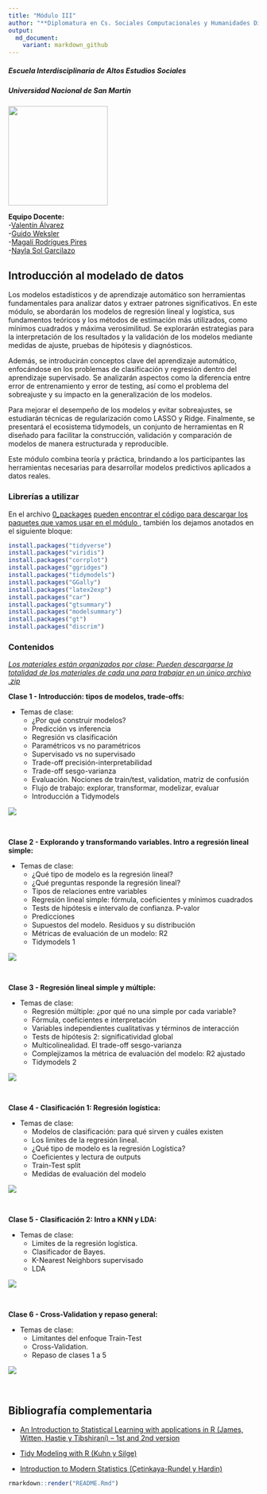 ```yaml
---
title: "Módulo III"
author: "**Diplomatura en Cs. Sociales Computacionales y Humanidades Digitales**"
output:
  md_document:
    variant: markdown_github
---
```

##### Escuela Interdisciplinaria de Altos Estudios Sociales
##### Universidad Nacional de San Martín
![](img/logo-factor-data-solo.jpg){width='200px'}

**Equipo Docente:**   
-[Valentín Álvarez](https://www.linkedin.com/in/valentin-alvarez-850583119)  
-[Guido Weksler](https://ar.linkedin.com/in/guido-weksler-962677bb)  
-[Magalí Rodrígues Pires](https://ar.linkedin.com/in/magali-rodrigues-pires)  
-[Nayla Sol Garcilazo](www.linkedin.com/in/nayla-sol-garcilazo)


## **Introducción al modelado de datos**
Los modelos estadísticos y de aprendizaje automático son herramientas fundamentales para analizar datos y extraer patrones significativos. En este módulo, se abordarán los modelos de regresión lineal y logística, sus fundamentos teóricos y los métodos de estimación más utilizados, como mínimos cuadrados y máxima verosimilitud. Se explorarán estrategias para la interpretación de los resultados y la validación de los modelos mediante medidas de ajuste, pruebas de hipótesis y diagnósticos.

Además, se introducirán conceptos clave del aprendizaje automático, enfocándose en los problemas de clasificación y regresión dentro del aprendizaje supervisado. Se analizarán aspectos como la diferencia entre error de entrenamiento y error de testing, así como el problema del sobreajuste y su impacto en la generalización de los modelos.

Para mejorar el desempeño de los modelos y evitar sobreajustes, se estudiarán técnicas de regularización como LASSO y Ridge. Finalmente, se presentará el ecosistema tidymodels, un conjunto de herramientas en R diseñado para facilitar la construcción, validación y comparación de modelos de manera estructurada y reproducible.

Este módulo combina teoría y práctica, brindando a los participantes las herramientas necesarias para desarrollar modelos predictivos aplicados a datos reales.

### Librerías a utilizar
En el archivo [0_packages](clase1/0_packages.R) <u> pueden encontrar el código para descargar los paquetes que vamos usar en el módulo </u>, también los dejamos anotados en el siguiente bloque:   

```r
install.packages("tidyverse")
install.packages("viridis")
install.packages("corrplot")
install.packages("ggridges")
install.packages("tidymodels")
install.packages("GGally")
install.packages("latex2exp")
install.packages("car")
install.packages("gtsummary")
install.packages("modelsummary")
install.packages("gt")
install.packages("discrim")
```

  

### Contenidos  

<u> *Los materiales están organizados por clase: Pueden descargarse la totalidad de los materiales de cada una para trabajar en un único archivo .zip* </u>

__Clase 1 - Introducción: tipos de modelos, trade-offs:__

+ Temas de clase: 
  +	¿Por qué construir modelos?
  +	Predicción vs inferencia
  +	Regresión vs clasificación
  +	Paramétricos vs no paramétricos
  +	Supervisado vs no supervisado
  +	Trade-off precisión-interpretabilidad
  +	Trade-off sesgo-varianza
  +	Evaluación. Nociones de train/test, validation, matriz de confusión
  + Flujo de trabajo: explorar, transformar, modelizar, evaluar
  + Introducción a Tidymodels  
  
  
[![](img/Download.png)](clase1.rar)


<br>

__Clase 2 - Explorando y transformando variables. Intro a regresión lineal simple:__  
 
 
+ Temas de clase:
  +	¿Qué tipo de modelo es la regresión lineal? 
  +	¿Qué preguntas responde la regresión lineal? 
  +	Tipos de relaciones entre variables
  +	Regresión lineal simple: fórmula, coeficientes y mínimos cuadrados
  +	Tests de hipótesis e intervalo de confianza. P-valor
  +	Predicciones 
  +	Supuestos del modelo. Residuos y su distribución
  +	Métricas de evaluación de un modelo: R2 
  + Tidymodels 1  

  
 [![](img/Download.png)](clase2.rar)
  
<br>

__Clase 3 - Regresión lineal simple y múltiple:__  

+ Temas de clase:
  +	Regresión múltiple: ¿por qué no una simple por cada variable?
  + Fórmula, coeficientes e interpretación
  + Variables independientes cualitativas y términos de interacción
  +	Tests de hipótesis 2: significatividad global
  +	Multicolinealidad. El trade-off sesgo-varianza
  +	Complejizamos la métrica de evaluación del modelo: R2 ajustado
  + Tidymodels 2   


 [![](img/Download.png)](clase3.rar)
 
<br>

__Clase 4 - Clasificación 1: Regresión logística:__  
 
+ Temas de clase:
  +	Modelos de clasificación: para qué sirven y cuáles existen
  + Los limites de la regresión lineal.
  + ¿Qué tipo de modelo es la regresión Logística?
  +	Coeficientes y lectura de outputs
  +	Train-Test split
  +	Medidas de evaluación del modelo  

  
 [![](img/Download.png)](clase4.rar)

<br>

__Clase 5 - Clasificación 2: Intro a KNN y LDA:__

+ Temas de clase:
  + Limites de la regresión logística.
  + Clasificador de Bayes. 
  +	K-Nearest Neighbors supervisado 
  +	LDA   


 [![](img/Download.png)](clase5.rar)

<br>

__Clase 6 - Cross-Validation y repaso general:__  

+ Temas de clase:
  + Limitantes del enfoque Train-Test
  + Cross-Validation.
  + Repaso de clases 1 a 5  
  
  

 [![](img/Download.png)](clase6.rar)


<br>


## Bibliografía complementaria

- [An Introduction to Statistical Learning with applications in R (James, Witten, Hastie y Tibshirani) – 1st and 2nd version](https://emilhvitfeldt.github.io/ISLR-tidymodels-labs//)    

- [Tidy Modeling with R (Kuhn y Silge)](https://www.tmwr.org/)    

- [Introduction to Modern Statistics (Çetinkaya-Rundel y Hardin)](https://openintro-ims.netlify.app/)

```r
rmarkdown::render("README.Rmd")

```

